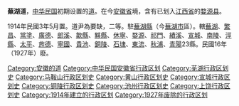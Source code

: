 {{unreferenced|time=2015-03-16T00:30:14+00:00}}
'''蕪湖道'''，[[中华民国|中华民国]]初期设置的[[道_(行政区划)|道]]。在今[[安徽省|安徽省]]境，含有已划入[[江西省|江西省]]的[[婺源县|婺源县]]。

1914年民國3年5月置。道尹為要缺，二等。駐[[蕪湖縣|蕪湖縣]]（今[[蕪湖市|蕪湖市]]區）。轄[[蕪湖县|蕪湖]]、[[繁昌县|繁昌]]、[[当涂县|當塗]]、[[广德县|廣德]]、[[郎溪县|郎溪]]、[[歙縣|歙縣]]、[[黟縣|黟縣]]、[[休宁县|休寧]]、[[婺源县|婺源]]、[[祁门县|祁門]]、[[績溪|績溪]]、[[宣城县_(隋朝)|宣城]]、[[南陵县|南陵]]、[[涇縣|涇縣]]、[[太平县_(天宝)|太平]]、[[旌德县|旌德]]、[[宁国县|寧國]]、[[贵池县|貴池]]、[[铜陵县|銅陵]]、[[石埭县|石埭]]、[[东流县|東流]]、[[秋浦县_(1914年)|秋浦]]、[[青阳县|青陽]]23縣。民國16年（1927年）廢。
{{安徽省历史二级政区|nocat}}
[[Category:安徽的道|Category:安徽的道]]
[[Category:中华民国安徽省行政区划|Category:中华民国安徽省行政区划]]
[[Category:芜湖行政区划史|Category:芜湖行政区划史]]
[[Category:马鞍山行政区划史|Category:马鞍山行政区划史]]
[[Category:黄山行政区划史|Category:黄山行政区划史]]
[[Category:宣城行政区划史|Category:宣城行政区划史]]
[[Category:铜陵行政区划史|Category:铜陵行政区划史]]
[[Category:池州行政区划史|Category:池州行政区划史]]
[[Category:上饶行政区划史|Category:上饶行政区划史]]
[[Category:1914年建立的行政区划|Category:1914年建立的行政区划]]
[[Category:1927年废除的行政区划|Category:1927年废除的行政区划]]